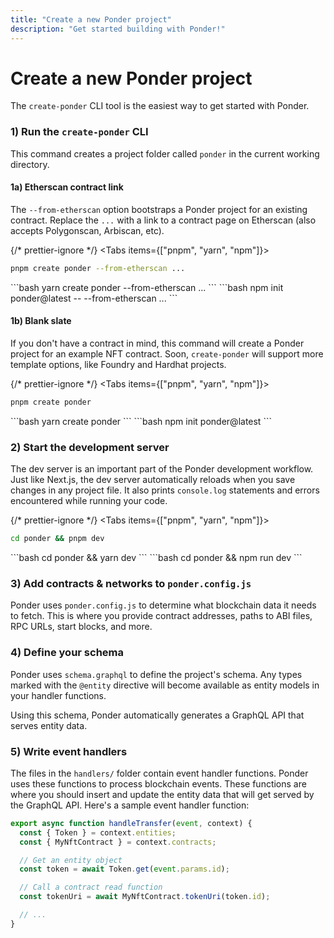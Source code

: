```yaml
---
title: "Create a new Ponder project"
description: "Get started building with Ponder!"
---
```



# Create a new Ponder project

The `create-ponder` CLI tool is the easiest way to get started with Ponder.

### 1) Run the `create-ponder` CLI

This command creates a project folder called `ponder` in the current working directory.

#### 1a) Etherscan contract link

The `--from-etherscan` option bootstraps a Ponder project for an existing contract. Replace the `...` with a link to a contract page on Etherscan (also accepts Polygonscan, Arbiscan, etc).

{/* prettier-ignore */}
<Tabs items={["pnpm", "yarn", "npm"]}>
  <Tab>
```bash
pnpm create ponder --from-etherscan ...
```
</Tab>
  <Tab>
```bash
yarn create ponder --from-etherscan ...
```
</Tab>
  <Tab>
```bash
npm init ponder@latest -- --from-etherscan ...
```
</Tab>
</Tabs>

#### 1b) Blank slate

If you don't have a contract in mind, this command will create a Ponder project for an example NFT contract. Soon, `create-ponder` will support more template options, like Foundry and Hardhat projects.

{/* prettier-ignore */}
<Tabs items={["pnpm", "yarn", "npm"]}>
  <Tab>
```bash
pnpm create ponder
```
</Tab>
  <Tab>
```bash
yarn create ponder
```
</Tab>
  <Tab>
```bash
npm init ponder@latest
```
</Tab>
</Tabs>

### 2) Start the development server

The dev server is an important part of the Ponder development workflow. Just like Next.js, the dev server automatically reloads when you save changes in any project file. It also prints `console.log` statements and errors encountered while running your code.

{/* prettier-ignore */}
<Tabs items={["pnpm", "yarn", "npm"]}>
  <Tab>
```bash
cd ponder && pnpm dev
```
</Tab>
  <Tab>
```bash
cd ponder && yarn dev
```
</Tab>
  <Tab>
```bash
cd ponder && npm run dev
```
</Tab>
</Tabs>

### 3) Add contracts & networks to `ponder.config.js`

Ponder uses `ponder.config.js` to determine what blockchain data it needs to fetch. This is where you provide contract addresses, paths to ABI files, RPC URLs, start blocks, and more.

### 4) Define your schema

Ponder uses `schema.graphql` to define the project's schema. Any types marked with the `@entity` directive will become available as entity models in your handler functions.

Using this schema, Ponder automatically generates a GraphQL API that serves entity data.

### 5) Write event handlers

The files in the `handlers/` folder contain event handler functions. Ponder uses these functions to process blockchain events. These functions are where you should insert and update the entity data that will get served by the GraphQL API. Here's a sample event handler function:

```js filename="MyNftContract.ts"
export async function handleTransfer(event, context) {
  const { Token } = context.entities;
  const { MyNftContract } = context.contracts;

  // Get an entity object
  const token = await Token.get(event.params.id);

  // Call a contract read function
  const tokenUri = await MyNftContract.tokenUri(token.id);

  // ...
}
```

